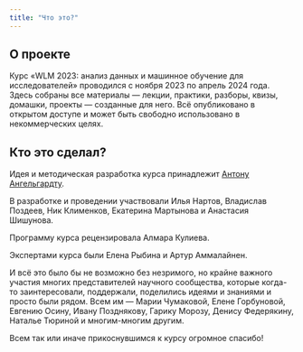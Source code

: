 ```yaml
---
title: "Что это?"
---
```


## О проекте

Курс «WLM 2023: анализ данных и машинное обучение для исследователей» проводился с ноября 2023 по апрель 2024 года. Здесь собраны все материалы --- лекции, практики, разборы, квизы, домашки, проекты --- созданные для него. Всё опубликовано в открытом доступе и может быть свободно использовано в некоммерческих целях. 

<!---
Также была написана расширенная [книжка](https://angelgardt.github.io/wlm-sdarp/).
--->

## Кто это сделал?

Идея и методическая разработка курса принадлежит [Антону Ангельгардту](https://angelgardt.github.io).

В разработке и проведении участвовали Илья Нартов, Владислав Поздеев, Ник Клименков, Екатерина Мартынова и Анастасия Шишунова.

Программу курса рецензировала Алмара Кулиева.

Экспертами курса были Елена Рыбина и Артур Аммалайнен.

И всё это было бы не возможно без незримого, но крайне важного участия многих представителей научного сообщества, которые когда-то заинтересовали, поддержали, поделились идеями и знаниями и просто были рядом. Всем им --- Марии Чумаковой, Елене Горбуновой, Евгению Осину, Ивану Позднякову, Гарику Морозу, Денису Федерякину, Наталье Тюриной и многим-многим другим.

Всем так или иначе прикоснувшимся к курсу огромное спасибо!
